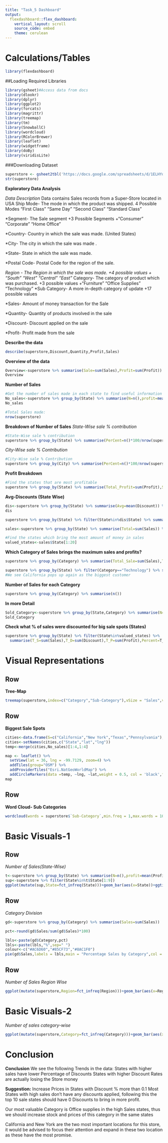 ---
title: "Task_5 Dashboard"
output: 
  flexdashboard::flex_dashboard:
    vertical_layout: scroll
    source_code: embed
    theme: cerulean
---

Calculations/Tables 
=====================================  


```{r setup, include=FALSE}
library(flexdashboard)
```


##Loading Required Libraries
```{r}
library(gsheet)#Access data from docs
library(dlookr)
library(dplyr)
library(ggplot2)
library(forcats)
library(magrittr)
library(treemap)
library(tm)
library(SnowballC)
library(wordcloud)
library(RColorBrewer)
library(leaflet)
library(widgetframe)
library(doBy)
library(viridisLite)
```

###Downloading Dataset
```{r}
superstore <- gsheet2tbl('https://docs.google.com/spreadsheets/d/1ELHYd5wKnLdJE3tuszI-Ced_hyye5CnOnArshR_UGPI/edit?usp=sharing') 
str(superstore)
```

**Exploratory Data Analysis**

*Data Description*
Data contains Sales records from a Super-Store located in USA
Ship Mode- The mode in which the product was shipped.
            4 Possible Modes
                "First Class" "Same Day"  "Second Class" "Standard Class"
            
*Segment- The Sale segment
          +3 Possible Segments
            +"Consumer"    "Corporate"   "Home Office"

*Country- Country in which the sale was made. (United States)

*City- The city in which the sale was made .

*State- State in which the sale was made.

*Postal Code- Postal Code for the region of the sale.

*Region - The Region in which the sale was made.
          +4 possible values
           + "South"   "West"    "Central" "East"
*Category- The category of product which was purchased.
            +3 possible values
              +"Furniture" "Office Supplies" "Technology"
*Sub Category- A more in-depth category of update
                +17 possible values
                
*Sales- Amount of money transaction for the Sale

*Quantity- Quantity of products involved in the sale

*Discount- Discount applied on the sale

*Profit- Profit made from the sale


**Describe the data** 
```{r}
describe(superstore,Discount,Quantity,Profit,Sales)

```

**Overview of the data**
```{r}
Overview<-superstore %>% summarise(Sale=sum(Sales),Profit=sum(Profit))
Overview

```

**Number of Sales**
```{r}
#Get the number of sales made in each state to find useful information 
No_sales<-superstore %>% group_by(State) %>% summarise(N=n(),profit=mean(Profit)) %>% arrange(desc(N)) %>% head()
No_sales

#Total Sales made:
nrow(superstore)

```



**Breakdown of Number of Sales**
*State-Wise sale % contribution*
```{r}
#State-Wise sale % contribution
superstore %>% group_by(State) %>% summarise(PerCent=n()*100/nrow(superstore)) %>% arrange(desc(PerCent))
```

*City-Wise sale % Contribution*
```{r}
#City-Wise sale % Contribution
superstore %>% group_by(City) %>% summarise(PerCent=n()*100/nrow(superstore)) %>% arrange(desc(PerCent))
```


**Profit Breakdown**
```{r}
#Find the states that are most profitable
superstore %>% group_by(State) %>% summarise(Total_Profit=sum(Profit),SD=sd(Profit)) %>% arrange(desc(Total_Profit))

```


**Avg-Discounts (State Wise)**
```{r}

dis<-superstore %>% group_by(State) %>% summarise(Avg=mean(Discount)) %>% arrange(desc(Avg)) %>% head()
dis

superstore %>% group_by(State) %>% filter(State%in%dis$State) %>% summarise(Total=sum(Sales))

sales<-superstore %>% group_by(State) %>% summarise(Total=sum(Sales)) %>% arrange(desc(Total))

#Find the states which bring the most amount of money in sales
valued_states<-sales$State[1:20]

```



**Which Category of Sales brings the maximum sales and profits? **
```{r}
superstore %>% group_by(Category) %>% summarise(Total_Sale=sum(Sales),Total_Profit=sum(Profit))

superstore %>% group_by(State) %>% filter(Category=="Technology") %>% summarise(N=n()) %>% arrange(desc(N))
#We see California pops up again as the biggest customer 

```


**Number of Sales for each Category**
```{r}
superstore %>% group_by(Category) %>% summarise(n())

```

**In more Detail**

```{r}
Sold_Category<-superstore %>% group_by(State,Category) %>% summarise(N=n()) %>% arrange(desc(N))
Sold_Category

```

**Check what % of sales were discounted for big sale spots (States)**
```{r}

superstore %>% group_by(State) %>% filter(State%in%valued_states) %>%
  summarise(T_S=sum(Sales),T_D=sum(Discount),T_P=sum(Profit),Percent=T_D*100/T_S) %>% arrange(desc(T_P))

```

Visual Representations {data-orientation=rows}
===================================== 
Row
-------------------------------------
**Tree-Map**
```{r}
treemap(superstore,index=c("Category","Sub-Category"),vSize = "Sales",vColor = "Profit",type = "value",palette = rev(viridis(6)))

```

Row
-------------------------------------
**Biggest Sale Spots**
```{r}
cities<-data.frame(S=c("California","New York","Texas","Pennsylvania"),lat=c(35.8863,43.1007,29.4128,41.2033),lng=c(-118.656,-75.2932,-94.9658,-77.1945))
cities<-setNames(cities,c("State","lat","lng"))
temp<-merge(cities,No_sales)[1:4,1:4]

map <- leaflet() %>%
  setView(lat = 36, lng = -99.7129, zoom=4) %>%
  addTiles(group="OSM") %>%
  addProviderTiles("Esri.NatGeoWorldMap") %>%
  addCircleMarkers(data =temp, ~lng, ~lat,weight = 0.5, col = 'black',fillColor = "purple", radius =~ N/100 , fillOpacity = 0.6, stroke = T, label = ~paste0(as.character(State),'  ',as.character(N)),group = 'Points')
map

```

Row
-------------------------------------
**Word Cloud- Sub Categories**
```{r}
wordcloud(words = superstore$`Sub-Category`,min.freq = 1,max.words = 100,random.order = F,rot.per = 0.35,colors = brewer.pal(8,'Set2'))

```


Basic Visuals-1 {data-orientation=rows}
===================================== 

Row
-------------------------------------
*Number of Sales(State-Wise)*

```{r}
t<-superstore %>% group_by(State) %>% summarise(N=n(),profit=mean(Profit)) %>% arrange(desc(N))
sup<-superstore %>% filter(State%in%t$State[1:9])
ggplot(mutate(sup,State=fct_infreq(State)))+geom_bar(aes(x=State))+ggtitle("Number of Sales","State-Wise")+theme_gray()
```

Row
-------------------------------------
*Category Division*
```{r}
gd<-superstore %>% group_by(Category) %>% summarise(Sales=sum(Sales))

pct<-round(gd$Sales/sum(gd$Sales)*100)

lbls<-paste(gd$Category,pct)
lbls<-paste(lbls,"%",sep=" ")
colour<-c("#AC6D60","#85CF73","#8AC1F0")
pie(gd$Sales,labels = lbls,main = "Percentage Sales by Category",col = colour)

```

Row
-------------------------------------
*Number of Sales Region Wise*
```{r}
ggplot(mutate(superstore,Region=fct_infreq(Region)))+geom_bar(aes(x=Region))+ggtitle("Number of Sales","Region-Wise")+theme_gray()
```



Basic Visuals-2 {data-orientation=rows}
===================================== 


*Number of sales category-wise*
```{r}

ggplot(mutate(superstore,Category=fct_infreq(Category)))+geom_bar(aes(x=Category))+ggtitle("Number of Sales","Category-Wise")+theme_gray()

```


Conclusion {data-orientation=rows}
===================================== 
**Conclusion**
We see the following Trends in the data:
States with higher sales have lower Percentage of Discounts 
States with higher Discount Rates are actually losing the Store money

**Suggestion:**
Increase Prices in States with Discount % more than 0.1
Most States with high sales don't have any discounts applied, following this the top 10 sale states should have 0 Discounts to bring in more profit.

Our most valuable Category is Office supplies in the high Sales states, thus we should increase stock and prices of this category in the same states 

California and New York are the two most important locations for this store, it would be advised to focus their attention and expand in these two location as these have the most promise.
